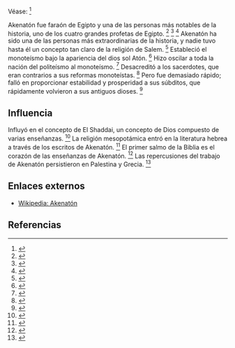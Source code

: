 Véase: <ref name="n0">{{lib|LU|95|5}}</ref> 

Akenatón fue faraón de Egipto y una de las personas más notables de la historia, uno de los cuatro grandes profetas de Egipto. <ref name="n1">{{lib|LU|92|5|11}}</ref> <ref name="n2">{{lib|LU|95|3|5}}</ref> <ref name="n3">{{lib|LU|95|5|1-2}}</ref> Akenatón ha sido una de las personas más extraordinarias de la historia, y nadie tuvo hasta él un concepto tan claro de la religión de Salem. <ref name="n4">{{lib|LU|95|5|2}}</ref> Estableció el monoteísmo bajo la apariencia del dios sol Atón. <ref name="n5">{{lib|LU|95|5|6}}</ref> Hizo oscilar a toda la nación del politeísmo al monoteísmo. <ref name="n6">{{lib|LU|95|5|4}}</ref> Desacreditó a los sacerdotes, que eran contrarios a sus reformas monoteístas. <ref name="n7">{{lib|LU|95|5|5}}</ref> Pero fue demasiado rápido; falló en proporcionar estabilidad y prosperidad a sus súbditos, que rápidamente volvieron a sus antiguos dioses. <ref name="n8">{{lib|LU|95|5|4,12}}</ref> 

== {{anchor|Influencia}} Influencia ==

Influyó en el concepto de El Shaddai, un concepto de Dios compuesto de varias enseñanzas. <ref name="n9">{{lib|LU|96|1|5}}</ref> La religión mesopotámica entró en la literatura hebrea a través de los escritos de Akenatón. <ref name="n10">{{lib|LU|95|1|11}}</ref> El primer salmo de la Biblia es el corazón de las enseñanzas de Akenatón. <ref name="n11">{{lib|LU|95|4|5}}</ref> Las repercusiones del trabajo de Akenatón persistieron en Palestina y Grecia. <ref name="n12">{{lib|LU|95|5|14}}</ref> 

== Enlaces externos ==

* [https://es.wikipedia.org/wiki/Akenatón Wikipedia: Akenatón]


== Referencias ==

<references/>
